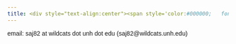 ```yaml
---
title: <div style="text-align:center"><span style='color:#000000;   font-size:30pt;font-weight:100;font-family:Helvetica;font-align:center'> Contact Me  </span></div>
---
```


<div style="font-family:Helvetica">

email: saj82 at wildcats dot unh dot edu (saj82@wildcats.unh.edu)